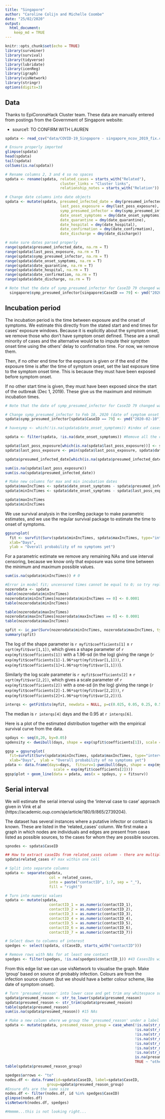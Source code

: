 ```yaml
---
title: "Singapore"
author: "Caroline Colijn and Michelle Coombe"
date: "25/02/2020"
output: 
  html_document:
    keep_md = TRUE
---
```


```r
knitr::opts_chunk$set(echo = TRUE)
library(survminer)
library(survival)
library(tidyverse)
library(lubridate)
library(icenReg)
library(igraph)
library(visNetwork)
library(stringr)
options(digits=3)

```

## Data 

Thanks to EpiCoronaHack Cluster team. These data are manually entered from postings from the Government of Singapore website:

* source1: TO CONFIRM WITH LAUREN


```r
spdata <- read_csv("data/COVID-19_Singapore - singapore_ncov_2019_fix.csv")

# Ensure properly imported
glimpse(spdata)
head(spdata)
tail(spdata)
colSums(is.na(spdata))

# Rename columns 2, 3 and 4 so no spaces
spdata <- rename(spdata, related_cases = starts_with("Related"),
                         cluster_links = "Cluster links",
                         relationship_notes = starts_with("Relation"))

# Change date columns into date objects
spdata <- mutate(spdata, presumed_infected_date = dmy(presumed_infected_date),
                         last_poss_exposure = dmy(last_poss_exposure),
                         symp_presumed_infector = dmy(symp_presumed_infector),
                         date_onset_symptoms = dmy(date_onset_symptoms),
                         date_quarantine = dmy(date_quarantine),
                         date_hospital = dmy(date_hospital),
                         date_confirmation = dmy(date_confirmation),
                         date_discharge = dmy(date_discharge))

# make sure dates parsed properly
range(spdata$presumed_infected_date, na.rm = T)
range(spdata$last_poss_exposure, na.rm = T)
range(spdata$symp_presumed_infector, na.rm = T)
range(spdata$date_onset_symptoms, na.rm = T)
range(spdata$date_quarantine, na.rm = T)
range(spdata$date_hospital, na.rm = T)
range(spdata$date_confirmation, na.rm = T)
range(spdata$date_discharge, na.rm = T)

# Note that the date of symp_presumed_infector for CaseID 79 changed was originally listed as 2020-02-07 (based on online visualizations) but was changed to 2020-02-10, due to Feb 10, 2020 being on the earliest date of onset of symptoms from case 72, as from online info provided, presumed infective contact for CaseID 79 is from 72 (family member), rather than directly from case 52
  singapore$symp_presumed_infector[singapore$CaseID == 79] <- ymd("2020-02-10")
```



## Incubation period

The incubation period is the time between exposure and the onset of symptoms. We estimate this directly from the stated start and end times for cases' exposure windows. Because it is explicitly about the symptom onset, we remove those who don't have symptom onset defined. These are a small minority of cases and the alternative would be to impute their symptom onset time using the others' delay to confirmation time.  For now, we remove them.  

Then, if no other end time for the exposure is given or if the end of the exposure time is after the time of symptom onset, set the last exposure time to the symptom onset time. This is because they must have been exposed before symptom onset.  

If no other start time is given, they must have been exposed since the start of the outbreak (Dec 1, 2019). These give us the maximum and minimum incubation times.  

```r
# Note that the date of symp_presumed_infector for CaseID 79 changed was originally listed as 2020-02-07 (based on online visualizations) but was changed to 2020-02-10, due to Feb 10, 2020 being on the earliest date of onset of symptoms from case 72, as from online info provided, presumed infective contact for CaseID 79 is from 72 (family member), rather than directly from case 52

# Change symp_presumed_infector to Feb 10, 2020 (date of symptom onset from caseID 72, the presumed infector)
spdata$symp_presumed_infector[spdata$CaseID == 79] <- ymd("2020-02-10")

# havesymp <- which(!is.na(spdata$date_onset_symptoms)) #index of cases that do not have info on date of symptom onset ; not sure I need this???

spdata <- filter(spdata, !is.na(date_onset_symptoms)) #Remove all the cases that do not have info on date of symptom onset

spdata$last_poss_exposure[which(is.na(spdata$last_poss_exposure))] <- spdata$date_onset_symptoms[which(is.na(spdata$last_poss_exposure))]  # if no end exposure: set to symptom onset 
spdata$last_poss_exposure <- pmin(spdata$last_poss_exposure, spdata$date_onset_symptoms) # if end exposure after onset, set to onset 

spdata$presumed_infected_date[which(is.na(spdata$presumed_infected_date))] <- ymd("2019-12-31") # start date 

sum(is.na(spdata$last_poss_exposure))  
sum(is.na(spdata$presumed_infected_date))

# Make new columns for max and min incubation dates
spdata$maxIncTimes <- spdata$date_onset_symptoms - spdata$presumed_infected_date 
spdata$minIncTimes <- spdata$date_onset_symptoms - spdata$last_poss_exposure

spdata$maxIncTimes
spdata$minIncTimes
```

We use survival analysis in the icenReg package to make parametric estimates, and we use the regular survival package to estimate the time to onset of symptoms. 

```r
ggsurvplot(
  fit <- survfit(Surv(spdata$minIncTimes, spdata$maxIncTimes, type="interval2") ~ 1, data = spdata), 
  xlab="Days",
  ylab = "Overall probability of no symptoms yet")
```

For a parametric estimate we remove any remaining NAs and use interval censoring, because we know only that exposure was some time between the minimum and maximum possible values. 

```r
sum(is.na(spdata$minIncTimes)) # 0

#Error in model fit; uncensored times cannot be equal to 0; so try replacing exact times = 0 with really small numbers
nozerodata <- spdata
table(nozerodata$minIncTimes)
nozerodata$minIncTimes[nozerodata$minIncTimes == 0] <- 0.0001
table(nozerodata$minIncTimes)

table(nozerodata$maxIncTimes)
nozerodata$maxIncTimes[nozerodata$maxIncTimes == 0] <- 0.0001
table(nozerodata$maxIncTimes)

spfit <- ic_par(Surv(nozerodata$minIncTimes, nozerodata$maxIncTimes, type="interval2") ~ 1, data = nozerodata, dist = "weibull")
summary(spfit)
```

The log of the shape parameter is `r myfit$coefficients[1]` $\pm$ `r sqrt(myfit$var[1,1])`, which gives a shape parameter of `r exp(myfit$coefficients[1])` with a 1.96-sd (in the log) giving the range (`r exp(myfit$coefficients[1]-1.96*sqrt(myfit$var[1,1]))`, `r exp(myfit$coefficients[1]+1.96*sqrt(myfit$var[1,1]))`).

Similarly the log scale parameter is `r myfit$coefficients[2]` $\pm$ `r sqrt(myfit$var[2,2])`, which gives a scale parameter of `r exp(myfit$coefficients[2])` with a one-sd (in the log) giving the range (`r exp(myfit$coefficients[2]-1.96*sqrt(myfit$var[2,2]))`, `r exp(myfit$coefficients[2]+1.96*sqrt(myfit$var[2,2]))`). 

```r
interqs <- getFitEsts(myfit, newdata = NULL, p=c(0.025, 0.05, 0.25, 0.5, 0.75, 0.95, 0.975)) #
```

The median is `r interqs[4]` days and the  0.95 at `r interqs[6]`. 

Here is a plot of the estimated distribution together with the empirical survival curve from the data. 

```r
spdays <- seq(0,20, by=0.05)
spdensity <- dweibull(days, shape = exp(spfit$coefficients[1]), scale = exp(spfit$coefficients[2]))

ggsp = ggsurvplot(
  fit=survfit(Surv(spdata$minIncTimes, spdata$maxIncTimes, type="interval2")~1, data=spdata), 
  xlab="Days",  ylab = "Overall probability of no symptoms yet")
pdata <- data.frame(days=days,  fitsurv=1-pweibull(days, shape = exp(myfit$coefficients[1]),
                      scale = exp(myfit$coefficients[2])))
ggsp$plot + geom_line(data = pdata, aes(x = spdays, y = fitsurv))
```


## Serial interval 
We will estimate the serial interval using the 'interval case to case' approach given in Vink et al (https://academic.oup.com/aje/article/180/9/865/2739204). 

The dataset has several instances where a putative infector or contact is known. These are listed in the 'related_cases' column. We first make a graph in which nodes are individuals and edges are present from cases listed as possible sources, to the cases for whom they are possible sources. 

```r
spnodes <- spdata$CaseID

## How to extract caseIDs from related_cases column - there are multiple values in some cells, separated by commas
spdata$related_cases #7 max within one cell

# Split into separate columns
spdata <- separate(spdata,
                    col = related_cases,
                    into = paste("contactID", 1:7, sep = "_"),
                    fill = "right")

# Turn into numeric values
spdata <- mutate(spdata, 
                    contactID_1 = as.numeric(contactID_1),
                    contactID_2 = as.numeric(contactID_2),
                    contactID_3 = as.numeric(contactID_3),
                    contactID_4 = as.numeric(contactID_4),
                    contactID_5 = as.numeric(contactID_5),
                    contactID_6 = as.numeric(contactID_6),
                    contactID_7 = as.numeric(contactID_7))

# Select down to columns of interest
spedges <- select(spdata, c(CaseID, starts_with("contactID")))

# Remove rows with NAs for at least one contact
spedges <- filter(spedges, !is.na(spedges$contactID_1)) #43 CasesIDs with 1 or more possible contacts
```

From this edge list we can use visNetwork to visualise the graph. Make 'group' based on source of probably infection. Colours are from the infection source column (but we should have a better colour scheme, like date of symptom onset). 

```r
# Turn 'presumed_reason' into lower case and get trim any whitespace so don't have issues with case sensitivity, etc
spdata$presumed_reason <- str_to_lower(spdata$presumed_reason)
spdata$presumed_reason <- str_trim(spdata$presumed_reason)
table(spdata$presumed_reason)
sum(is.na(spdata$presumed_reason)) #15 NAs

# Make a new column where we group the 'presumed_reason' under a label (known relationship, gathering, wuhan travel) for each of the above three groups
spdata <- mutate(spdata, presumed_reason_group = case_when(!is.na(str_match(presumed_reason, "symptom onset|via")) ~ "known relationship",
                                                           !is.na(str_match(presumed_reason, "grace")) ~ "grace assembly of god",
                                                           !is.na(str_match(presumed_reason, "grand")) ~ "grand hyatt singapore",
                                                           !is.na(str_match(presumed_reason, "life")) ~ "life church",
                                                           !is.na(str_match(presumed_reason, "seletar")) ~ "seletar aerospace heights",
                                                           !is.na(str_match(presumed_reason, "yong")) ~ "yong thai hang",
                                                           !is.na(str_match(presumed_reason, "wuhan|airport")) ~ "wuhan travel", #'airport' case (CaseID 17) does not have 'wuhan' in reason but does have it under 'Case' column that they are from Wuhan
                                                           is.na(presumed_reason) ~ "unknown",
                                                           TRUE ~ "other")) #should not be any other, so is just a double check this has run correctly, especially as dataset grows
table(spdata$presumed_reason_group)

spedges$arrows <- "to"
nodes.df <- data.frame(id=spdata$CaseID, label=spdata$CaseID,
                   group=spdata$presumed_reason_group)
#Ensure dfs are the same size
nodes.df <- filter(nodes.df, id %in% spedges$CaseID)
glimpse(nodes.df)
visNetwork(nodes.df, spedges)

#Hmmmm...this is not looking right...
```
